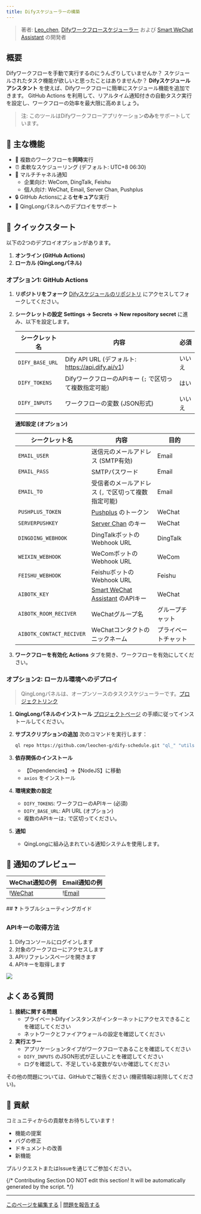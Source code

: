 ```yaml
---
title: Difyスケジューラーの構築
---
```



> 著者: [Leo\_chen](https://github.com/leochen-g), [Difyワークフロースケジューラー](https://github.com/leochen-g/dify-schedule) および [Smart WeChat Assistant](https://github.com/leochen-g/wechat-assistant-pro) の開発者

## 概要

Difyワークフローを手動で実行するのにうんざりしていませんか？ スケジュールされたタスク機能が欲しいと思ったことはありませんか？ **Difyスケジュールアシスタント** を使えば、Difyワークフローに簡単にスケジュール機能を追加できます。 GitHub Actions を利用して、リアルタイム通知付きの自動タスク実行を設定し、ワークフローの効率を最大限に高めましょう。

> 注: このツールはDifyワークフローアプリケーション**のみ**をサポートしています。

## 🌟 主な機能

* 🔄 複数のワークフローを**同時**実行
* ⏰ 柔軟なスケジューリング (デフォルト: UTC+8 06:30)
* 📱 マルチチャネル通知
  * 企業向け: WeCom, DingTalk, Feishu
  * 個人向け: WeChat, Email, Server Chan, Pushplus
* 🔒 GitHub Actionsによる**セキュア**な実行
* 🐲 QingLongパネルへのデプロイをサポート

## 🚀 クイックスタート

以下の2つのデプロイオプションがあります。

1. **オンライン (GitHub Actions)**
2. **ローカル (QingLongパネル)**

### オプション1: GitHub Actions

1. **リポジトリをフォーク** [Difyスケジュールのリポジトリ](https://github.com/leochen-g/dify-schedule) にアクセスしてフォークしてください。
2. **シークレットの設定** **Settings -> Secrets -> New repository secret** に進み、以下を設定します。

    | シークレット名     | 内容                                                                     | 必須 |
    | --------------- | ------------------------------------------------------------------------ | -------- |
    | `DIFY_BASE_URL` | Dify API URL (デフォルト: https://api.dify.ai/v1)                         | いいえ   |
    | `DIFY_TOKENS`   | DifyワークフローのAPIキー (`;` で区切って複数指定可能)                     | はい     |
    | `DIFY_INPUTS`   | ワークフローの変数 (JSON形式)                                           | いいえ   |

    **通知設定 (オプション)**

    | シークレット名              | 内容                                                                                             | 目的       |
    | ------------------------ | -------------------------------------------------------------------------------------------------- | ------------ |
    | `EMAIL_USER`             | 送信元のメールアドレス (SMTP有効)                                                                  | Email        |
    | `EMAIL_PASS`             | SMTPパスワード                                                                                   | Email        |
    | `EMAIL_TO`               | 受信者のメールアドレス (`,` で区切って複数指定可能)                                                     | Email        |
    | `PUSHPLUS_TOKEN`         | [Pushplus](http://www.pushplus.plus/) のトークン                                                      | WeChat       |
    | `SERVERPUSHKEY`          | [Server Chan](https://sct.ftqq.com/) のキー                                                           | WeChat       |
    | `DINGDING_WEBHOOK`       | DingTalkボットのWebhook URL                                                                       | DingTalk     |
    | `WEIXIN_WEBHOOK`         | WeComボットのWebhook URL                                                                          | WeCom        |
    | `FEISHU_WEBHOOK`         | FeishuボットのWebhook URL                                                                         | Feishu       |
    | `AIBOTK_KEY`             | [Smart WeChat Assistant](https://wechat.aibotk.com/?r=dBL0Bn\&f=difySchedule) のAPIキー               | WeChat       |
    | `AIBOTK_ROOM_RECIVER`    | WeChatグループ名                                                                                   | グループチャット |
    | `AIBOTK_CONTACT_RECIVER` | WeChatコンタクトのニックネーム                                                                        | プライベートチャット |
3. **ワークフローを有効化** **Actions** タブを開き、ワークフローを有効にしてください。

### オプション2: ローカル環境へのデプロイ

> QingLongパネルは、オープンソースのタスクスケジューラーです。[プロジェクトリンク](https://github.com/whyour/qinglong)

1. **QingLongパネルのインストール** [プロジェクトページ](https://github.com/whyour/qinglong) の手順に従ってインストールしてください。
2. **サブスクリプションの追加** 次のコマンドを実行します：

    ```bash
    ql repo https://github.com/leochen-g/dify-schedule.git "ql_" "utils" "sdk"
    ```
3. **依存関係のインストール**
   * 【Dependencies】->【NodeJS】に移動
   * `axios` をインストール
4. **環境変数の設定**
   * `DIFY_TOKENS`: ワークフローのAPIキー (必須)
   * `DIFY_BASE_URL`: API URL (オプション)
   * 複数のAPIキーは`;` で区切ってください。
5. **通知**
   * QingLongに組み込まれている通知システムを使用します。

## 📸 通知のプレビュー

<table>
  <thead>
    <tr>
      <th>WeChat通知の例</th>
      <th>Email通知の例</th>
    </tr>
  </thead>
  <tbody>
    <tr>
      <td>!<a href="https://assets-docs.dify.ai/2025/01/48d250d297950452a2c1a95babc06638.png">WeChat</a></td>
      <td>!<a href="https://assets-docs.dify.ai/2025/01/192e3ec292686129198a45562fad26cf.png">Email</a></td>
    </tr>
  </tbody>
</table>
## ❓ トラブルシューティングガイド

### APIキーの取得方法

1. Difyコンソールにログインします
2. 対象のワークフローにアクセスします
3. APIリファレンスページを開きます
4. APIキーを取得します

![](https://assets-docs.dify.ai/2025/01/f7239b198b4aeac98d209bfcebae153d.png)

## **よくある質問**

1. **接続に関する問題**
   * プライベートDifyインスタンスがインターネットにアクセスできることを確認してください
   * ネットワークとファイアウォールの設定を確認してください
2. **実行エラー**
   * アプリケーションタイプがワークフローであることを確認してください
   * `DIFY_INPUTS` のJSON形式が正しいことを確認してください
   * ログを確認して、不足している変数がないか確認してください

その他の問題については、GitHubでご報告ください (機密情報は削除してください)。

## 🤝 貢献

コミュニティからの貢献をお待ちしています！

* 機能の提案
* バグの修正
* ドキュメントの改善
* 新機能

プルリクエストまたはIssueを通じてご参加ください。

{/*
Contributing Section
DO NOT edit this section!
It will be automatically generated by the script.
*/}

---

[このページを編集する](https://github.com/langgenius/dify-docs/edit/main/ja-jp/learn-more/use-cases/dify-schedule.mdx) | [問題を報告する](https://github.com/langgenius/dify-docs/issues/new?template=docs.yml)

